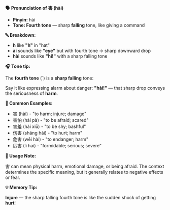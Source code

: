 **🗣️ Pronunciation of 害 (hài)**

- **Pinyin:** hài
- **Tone: Fourth tone** — sharp **falling** tone, like giving a command

**🔤 Breakdown:**

- **h** like **"h"** in "hat"
- **ài** sounds like **"eye"** but with fourth tone → sharp downward drop
- **hài** sounds like **"hi!"** with a sharp falling tone

**🎧 Tone tip:**

The **fourth tone** (ˋ) is a **sharp falling** tone:

Say it like expressing alarm about danger: **"hài!"** — that sharp drop conveys the seriousness of
**harm**.

**📝 Common Examples:**

- 害 (hài) - "to harm; injure; damage"
- 害怕 (hài pà) - "to be afraid; scared"
- 害羞 (hài xiū) - "to be shy; bashful"
- 伤害 (shāng hài) - "to hurt; harm"
- 危害 (wēi hài) - "to endanger; harm"
- 厉害 (lì hai) - "formidable; serious; severe"

**📍 Usage Note:**

害 can mean physical harm, emotional damage, or being afraid. The context determines the specific
meaning, but it generally relates to negative effects or fear.

**💡 Memory Tip:**

**Injure** — the sharp falling fourth tone is like the sudden shock of getting **hurt**!
